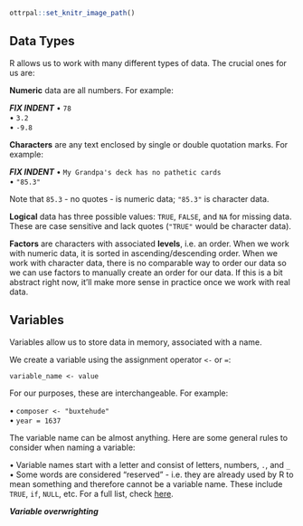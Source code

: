 ```r
ottrpal::set_knitr_image_path()
```

## Data Types

R allows us to work with many different types of data. The crucial ones for us are: 

**Numeric** data are all numbers. For example:

***FIX INDENT***
 • `78`\
 •  `3.2`\
 • `-9.8`
 
**Characters** are any text enclosed by single or double quotation marks. For example:

***FIX INDENT***
• `My Grandpa's deck has no pathetic cards`\
• `"85.3"`

Note that `85.3` - no quotes - is numeric data; `"85.3"` is character data.

**Logical** data has three possible values: `TRUE`, `FALSE`, and `NA` for missing data. These are case sensitive and lack quotes (`"TRUE"` would be character data).

**Factors** are characters with associated **levels**, i.e. an order. When we work with numeric data, it is sorted in ascending/descending order. When we work with character data, there is no comparable way to order our data so we can use factors to manually create an order for our data. If this is a bit abstract right now, it'll make more sense in practice once we work with real data.

## Variables

Variables allow us to store data in memory, associated with a name.

We create a variable using the assignment operator `<-` or `=`:

```
variable_name <- value
```

For our purposes, these are interchangeable. For example: 

• `composer <- "buxtehude"`\
• `year = 1637`

The variable name can be almost anything. Here are some general rules to consider when naming a variable:

• Variable names start with a letter and consist of letters, numbers, `.`, and `_`\
• Some words are considered "reserved" - i.e. they are already used by R to mean something and therefore cannot be a variable name. These include `TRUE`, `if`, `NULL`, etc. For a full list, check [here](https://www.datamentor.io/r-programming/reserved-words). \

***Variable overwrighting***